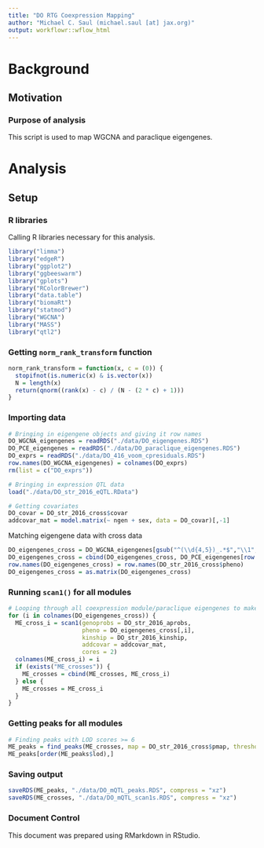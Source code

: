 ```yaml
---
title: "DO RTG Coexpression Mapping"
author: "Michael C. Saul (michael.saul [at] jax.org)"
output: workflowr::wflow_html
---
```


# Background

## Motivation

### Purpose of analysis

This script is used to map WGCNA and paraclique eigengenes.

# Analysis

## Setup

### R libraries

Calling R libraries necessary for this analysis.

```r
library("limma")
library("edgeR")
library("ggplot2")
library("ggbeeswarm")
library("gplots")
library("RColorBrewer")
library("data.table")
library("biomaRt")
library("statmod")
library("WGCNA")
library("MASS")
library("qtl2")
```

### Getting `norm_rank_transform` function

```r
norm_rank_transform = function(x, c = (0)) {
  stopifnot(is.numeric(x) & is.vector(x))
  N = length(x)
  return(qnorm((rank(x) - c) / (N - (2 * c) + 1)))
}
```

### Importing data

```r
# Bringing in eigengene objects and giving it row names
DO_WGCNA_eigengenes = readRDS("./data/DO_eigengenes.RDS")
DO_PCE_eigengenes = readRDS("./data/DO_paraclique_eigengenes.RDS")
DO_exprs = readRDS("./data/DO_416_voom_cpresiduals.RDS")
row.names(DO_WGCNA_eigengenes) = colnames(DO_exprs)
rm(list = c("DO_exprs"))

# Bringing in expression QTL data
load("./data/DO_str_2016_eQTL.RData")

# Getting covariates
DO_covar = DO_str_2016_cross$covar
addcovar_mat = model.matrix(~ ngen + sex, data = DO_covar)[,-1]
```

Matching eigengene data with cross data

```r
DO_eigengenes_cross = DO_WGCNA_eigengenes[gsub("^(\\d{4,5})_.*$","\\1",row.names(DO_str_2016_cross$pheno)),]
DO_eigengenes_cross = cbind(DO_eigengenes_cross, DO_PCE_eigengenes[row.names(DO_eigengenes_cross),-1])
row.names(DO_eigengenes_cross) = row.names(DO_str_2016_cross$pheno)
DO_eigengenes_cross = as.matrix(DO_eigengenes_cross)
```

### Running `scan1()` for all modules

```r
# Looping through all coexpression module/paraclique eigengenes to make crosses
for (i in colnames(DO_eigengenes_cross)) {
  ME_cross_i = scan1(genoprobs = DO_str_2016_aprobs,
                     pheno = DO_eigengenes_cross[,i],
                     kinship = DO_str_2016_kinship,
                     addcovar = addcovar_mat,
                     cores = 2)
  colnames(ME_cross_i) = i
  if (exists("ME_crosses")) {
    ME_crosses = cbind(ME_crosses, ME_cross_i)
  } else {
    ME_crosses = ME_cross_i
  }
}
```

### Getting peaks for all modules

```r
# Finding peaks with LOD scores >= 6
ME_peaks = find_peaks(ME_crosses, map = DO_str_2016_cross$pmap, threshold = 6, prob = 0.95)
ME_peaks[order(ME_peaks$lod),]
```

### Saving output

```r
saveRDS(ME_peaks, "./data/DO_mQTL_peaks.RDS", compress = "xz")
saveRDS(ME_crosses, "./data/DO_mQTL_scan1s.RDS", compress = "xz")
```

### Document Control

This document was prepared using RMarkdown in RStudio.